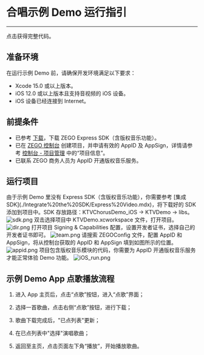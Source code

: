 # 合唱示例 Demo 运行指引

- - -


<Card title="示例源码" href="https://storage.zego.im/downloads/KTV_demo/KTVChorusDemo_Express_iOS.zip" target="_blank">点击获得完整代码。</Card>



## 准备环境

在运行示例 Demo 前，请确保开发环境满足以下要求：

- Xcode 15.0 或以上版本。
- iOS 12.0 或以上版本且支持音视频的 iOS 设备。
- iOS 设备已经连接到 Internet。

## 前提条件

- 已参考 [下载](./../Downloads.mdx)，下载 ZEGO Express SDK（含版权音乐功能）。
- 已在 [ZEGO 控制台](https://console.zego.im) 创建项目，并申请有效的 AppID 及 AppSign，详情请参考 [控制台 - 项目管理](https://doc-zh.zego.im/article/12107) 中的“项目信息”。
- 已联系 ZEGO 商务人员为 AppID 开通版权音乐服务。

## 运行项目

<Steps>
<Step title="添加 SDK">
由于示例 Demo 里没有 Express SDK（含版权音乐功能），你需要参考 [集成 SDK](./Integrate%20the%20SDK/Express%20Video.mdx)，将下载好的 SDK 添加到项目中。SDK 存放路径：KTVChorusDemo_iOS -> KTVDemo -> libs。
<Frame width="512" height="auto" >
  <img src="https://storage.zego.im/sdk-doc/Pics/ktv/sdk.png" alt="sdk.png" />
</Frame>
</Step>
<Step title="打开项目">
双击选择项目中 KTVDemo.xcworkspace 文件，打开项目。

<Frame width="512" height="auto" >
  <img src="https://storage.zego.im/sdk-doc/Pics/ktv/dir.png" alt="dir.png"/>
</Frame>
</Step>
<Step title="设置开发者证书">
打开项目 Signing & Capabilities 配置，设置开发者证书，选择自己的开发者证书即可。

<Frame width="512" height="auto" >
  <img src="https://storage.zego.im/sdk-doc/Pics/ktv/team.png" alt="team.png"/>
</Frame>
</Step>
<Step title="设置 AppID">
请搜索 ZEGOConfig 文件，配置 AppID 和 AppSign，将从控制台获取的 AppID 和 AppSign 填到如图所示的位置。

<Frame width="512" height="auto" >
  <img src="https://storage.zego.im/sdk-doc/Pics/ktv/appid.png" alt="appid.png"/>
</Frame>
</Step>
<Step title="运行">
<Note title="说明">
项目包含版权音乐模块的代码，你需要为 AppID 开通版权音乐服务才能正常体验 Demo 功能。
</Note>

<Frame width="512" height="auto" >
  <img src="https://storage.zego.im/sdk-doc/Pics/ktv/iOS_run.png" alt="iOS_run.png"/>
</Frame>
</Step>
</Steps>

## 示例 Demo App 点歌播放流程

1. 进入 App 主页后，点击“点歌”按钮，进入“点歌”界面；

2. 选择一首歌曲，点击右侧“点歌”按钮，进行下载；

3. 歌曲下载完成后，"已点列表"更新；

4. 在已点列表中"选择"演唱歌曲；

5. 返回至主页，点击页面左下角“播放”，开始播放歌曲。

